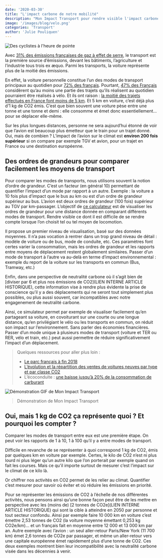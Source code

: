 ```yaml
---
date: '2020-03-30'
title: "L'impact carbone de notre mobilité"
description: "Mon Impact Transport pour rendre visible l'impact carbone du transport"
image: '/images/blog/velo.png'
categories: 'Transport'
author: 'Julie Pouliquen'
---
```


![Des cyclistes à l'heure de pointe](/images/blog/NIS3ZZa.png)

Avec [31% des émissions françaises de gaz à effet de serre](https://www.hautconseilclimat.fr/wp-content/uploads/2019/09/hcc_rapport_annuel_grand_public_2019.pdf), le transport est la première source d’émissions, devant les bâtiments, l’agriculture et l’industrie tous trois ex æquo. Parmi les transports, la voiture représente plus de la moitié des émissions.

En effet, la voiture personnelle constitue l’un des modes de transport principaux au quotidien pour [72% des français](http://barometremobilites-quotidien.org/wp-content/uploads/2020/01/Document-technique.pdf). Pourtant, [47% des Français](http://barometremobilites-quotidien.org/wp-content/uploads/2020/01/Document-technique.pdf) considèrent qu’au moins une partie des trajets qu’ils réalisent au quotidien pourraient être réalisés à vélo. Et ils ont raison : [la moitié des trajets effectués en France font moins de 5 km](http://multimedia.ademe.fr/infographies/infographie-la-mobilite-ademe/). Et 5 km en voiture, c’est déjà plus d’1 kg de CO2 émis. C’est que bien souvent une voiture pèse entre une tonne et une tonne et demi : elle consomme et émet donc essentiellement… pour se déplacer elle-même.

Sur les plus longues distances, personne ne sera aujourd’hui étonné de voir que l’avion est beaucoup plus émetteur que le train pour un trajet donné. Oui, mais de combien ? L’impact de l’avion sur le climat est **environ 200 fois supérieur** si on compare par exemple TGV et avion, pour un trajet en France ou une destination européenne.

## Des ordres de grandeurs pour comparer facilement les moyens de transport

Pour comparer les modes de transports, nous utilisons souvent la notion d’ordre de grandeur. C’est un facteur (en général 10) permettant de quantifier l’impact d’un mode par rapport à un autre. Exemple : la voiture a 10 fois plus d’impact que le bus au km ou est d’un ordre de grandeur supérieur au bus. L’avion est deux ordres de grandeur (100 fois) supérieur au TGV par km-passager. L’objectif de [ce calculateur](https://impactco2.fr/transport) est de visualiser les ordres de grandeur pour une distance donnée en comparant différents modes de transport. Rendre visible ce dont il est difficile de se rendre compte lorsque l’on choisit tel ou tel moyen de locomotion.

Il propose un premier niveau de visualisation, basé sur des données moyennes. Il n’a pas vocation à rentrer dans un trop grand niveau de détail : modèle de voiture ou de bus, mode de conduite, etc. Ces paramètres font certes varier la consommation, mais les ordres de grandeur et les rapports entre moyens de déplacement restent globalement similaires. Passer d’un mode de transport à l’autre va au-delà en terme d’impact environnemental : exemple du report de la voiture sur les transports en commun (Bus, Tramway, etc.)

Enfin, dans une perspective de neutralité carbone où il s’agit bien de [diviser par 6 et plus nos émissions de CO2](LIEN INTERNE ARTICLE HISTORIQUE), cette information vise à rendre plus évidente la prise de conscience qu’il y a des déplacements qui ne seront tout simplement plus possibles, ou plus aussi souvent, car incompatibles avec notre engagenement de neutralité carbone.

Ainsi, ce simulateur permet par exemple de visualiser facilement qu’en partageant sa voiture, en covoiturant sur une courte ou une longue distance, qu’en privilégiant le vélo ou les transports en commun, on réduit son impact sur l’environnement. Sans parler des économies financières. Passer d’un mode unique à plusieurs modes de transport (voiture et TER ou RER, vélo et train, etc.) peut aussi permettre de réduire significativement l’impact d’un déplacement.

> Quelques ressources pour aller plus loin :
>
> - [Le parc français à fin 2018](https://ccfa.fr/wp-content/uploads/2019/09/ccfa-2019-fr-web-v2.pdf)
> - [L’évolution et la répartition des ventes de voitures neuves par type et par classe CO2](http://carlabelling.ademe.fr/chiffrescles/)
> - L’écoconduite : [une baisse jusqu’à 20% de la consommation de carburant](https://www.ademe.fr/particuliers-eco-citoyens/deplacements/choisir-voiture-adopter-lecoconduite/adopter-leco-conduite)

![Démonstration GIF de Mon Impact Transport](/images/blog/99D9E7K.gif)

> Démonstration de Mon Impact Transport

## Oui, mais 1 kg de CO2 ça représente quoi ? Et pourquoi les compter ?

Comparer les modes de transport entre eux est une première étape. On peut voir les rapports de 1 à 10, 1 à 100 qu’il y a entre modes de transport.

Difficile en revanche de se représenter à quoi correspond 1 kg de CO2, émis par quelques km en voiture par exemple. Certes, le kilo de CO2 n’est ni plus lourd ni plus léger qu’un autre kilo que l’on porterait par exemple quand on fait les courses. Mais ce qu’il importe surtout de mesurer c’est l’impact sur le climat de ce kilo là.

Or chiffrer nos activités en CO2 permet de les relier au climat. Quantifier c’est mesurer pour savoir où éviter et où réduire les émissions en priorité.

Pour se représenter les émissions de CO2 à l’échelle de nos différentes activités, nous pensons ainsi qu’une bonne façon peut être de les mettre en perspective avec les (moins de) [2 tonnes de CO2e](LIEN INTERNE ARTICLE HISTORIQUE) qui sont la cible à atteindre en 2050 par personne et tout secteur confondu. Ainsi par exemple faire 10 000 km en voiture c’est émettre 2,53 tonnes de CO2 (la voiture moyenne émettant 0,253 kg CO2e/km)… et un français fait en moyenne entre 12 000 et 13 000 km par an. Autre exemple avec l’avion : un seul aller-retour Paris/New York (11 700 km) émet 2,6 tonnes de CO2e par passager, et même un aller-retour vers une capitale européenne émet rapidement plus d’une tonne de CO2. Ces deux exemples montrent bien leur incompatibilité avec la neutralité carbone visée dans les décennies à venir.

<NosGestesTransportsBanner />
